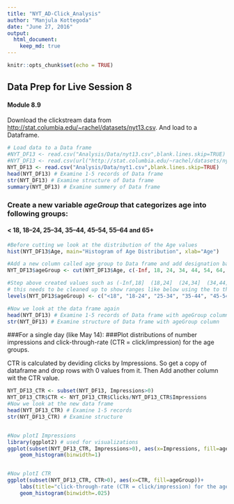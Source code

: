 ---
title: "NYT_AD-Click_Analysis"
author: "Manjula Kottegoda"
date: "June 27, 2016"
output: 
  html_document:
    keep_md: true
---

```{r setup, include=FALSE}
knitr::opts_chunk$set(echo = TRUE)
```

## Data Prep for Live Session 8
#### Module 8.9

Download the clickstream data from <http://stat.columbia.edu/~rachel/datasets/nyt13.csv>. And load to a Dataframe.

```{r}
# Load data to a Data frame
#NYT_DF13 <- read.csv("Analysis/Data/nyt13.csv",blank.lines.skip=TRUE)
#NYT_DF13 <- read.csv(url("http://stat.columbia.edu/~rachel/datasets/nyt1.csv"))
NYT_DF13 <- read.csv("Analysis/Data/nyt1.csv",blank.lines.skip=TRUE)
head(NYT_DF13) # Examine 1-5 records of Data frame
str(NYT_DF13) # Examine structure of Data frame
summary(NYT_DF13) # Examine summery of Data frame
```


###  Create a new variable ___ageGroup___ that categorizes age into following groups: 

####    < 18, 18–24, 25–34, 35–44, 45–54, 55–64 and 65+

```{r}
#Before cutting we look at the distribution of the Age values
hist(NYT_DF13$Age, main="Histogram of Age Distribution", xlab="Age")

#Add a new column called age group to Data frame and add designation based on the age intervals
NYT_DF13$ageGroup <- cut(NYT_DF13$Age, c(-Inf, 18, 24, 34, 44, 54, 64, Inf))

#Step above created values such as (-Inf,18]  (18,24]  (24,34]  (34,44]  (44,54]  (54,64]  (64, Inf]  
# this needs to be cleaned up to show ranges like below using the to the levels attribute of a variable
levels(NYT_DF13$ageGroup) <- c("<18", "18-24", "25-34", "35-44", "45-54", "55-64", "65+")

#Now we look at the data frame again
head(NYT_DF13) # Examine 1-5 records of Data frame with ageGroup column
str(NYT_DF13) # Examine structure of Data frame with ageGroup column

```

###For a single day (like May 14):
###Plot distributions of number impressions and click-through-rate (CTR = click/impression) for the age groups.

CTR is calculated by deviding clicks by Impressions. So get a copy of dataframe and drop rows with 0 values from it. Then Add another column wit the CTR value.

```{r}
NYT_DF13_CTR <- subset(NYT_DF13, Impressions>0)
NYT_DF13_CTR$CTR <- NYT_DF13_CTR$Clicks/NYT_DF13_CTR$Impressions
#Now we look at the new data frame 
head(NYT_DF13_CTR) # Examine 1-5 records
str(NYT_DF13_CTR) # Examine structure


#Now plotI Impressions
library(ggplot2) # used for visualizations
ggplot(subset(NYT_DF13_CTR, Impressions>0), aes(x=Impressions, fill=ageGroup))+
    geom_histogram(binwidth=1)


#Now plotI CTR
ggplot(subset(NYT_DF13_CTR, CTR>0), aes(x=CTR, fill=ageGroup))+
    labs(title="click-through-rate (CTR = click/impression) for the age groups for May 14")+
    geom_histogram(binwidth=.025)
```
